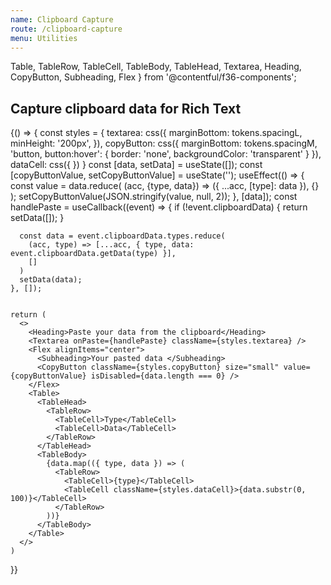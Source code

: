 ```yaml
---
name: Clipboard Capture
route: /clipboard-capture
menu: Utilities
---
```


  Table,
  TableRow,
  TableCell,
  TableBody,
  TableHead,
  Textarea,
  Heading,
  CopyButton,
  Subheading,
  Flex
} from '@contentful/f36-components';

## Capture clipboard data for Rich Text

<Playground>
  {() => {
    const styles = {
      textarea: css({
        marginBottom: tokens.spacingL,
        minHeight: '200px',
      }),
      copyButton: css({
        marginBottom: tokens.spacingM,
        'button, button:hover': {
          border: 'none',
          backgroundColor: 'transparent'
        }
      }),
      dataCell: css({
      })
    }
    const [data, setData] = useState([]);
    const [copyButtonValue, setCopyButtonValue] = useState('');
    useEffect(() => {
      const value = data.reduce(
        (acc, {type, data}) => ({ ...acc, [type]: data }),
        {}
      );
      setCopyButtonValue(JSON.stringify(value, null, 2));
    }, [data]);
    const handlePaste = useCallback((event) => {
      if (!event.clipboardData) {
        return setData([]);
      }

      const data = event.clipboardData.types.reduce(
        (acc, type) => [...acc, { type, data: event.clipboardData.getData(type) }],
        []
      )
      setData(data);
    }, []);


    return (
      <>
        <Heading>Paste your data from the clipboard</Heading>
        <Textarea onPaste={handlePaste} className={styles.textarea} />
        <Flex alignItems="center">
          <Subheading>Your pasted data </Subheading>
          <CopyButton className={styles.copyButton} size="small" value={copyButtonValue} isDisabled={data.length === 0} />
        </Flex>
        <Table>
          <TableHead>
            <TableRow>
              <TableCell>Type</TableCell>
              <TableCell>Data</TableCell>
            </TableRow>
          </TableHead>
          <TableBody>
            {data.map(({ type, data }) => (
              <TableRow>
                <TableCell>{type}</TableCell>
                <TableCell className={styles.dataCell}>{data.substr(0, 100)}</TableCell>
              </TableRow>
            ))}
          </TableBody>
        </Table>
      </>
    )
  }}

</Playground>
